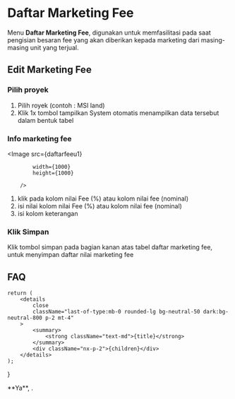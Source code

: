 


# Daftar Marketing Fee

Menu **Daftar Marketing Fee**, digunakan untuk memfasilitasi pada saat pengisian besaran fee yang akan diberikan kepada marketing
dari masing-masing unit yang terjual.

## Edit Marketing Fee

<Steps>

### Pilih proyek
1. Pilih royek (contoh : MSI land)
2. Klik 1x tombol tampilkan
System otomatis menampilkan data tersebut dalam bentuk tabel

### Info marketing fee

<Image
            src={daftarfeeu1}
            
            width={1000}
            height={1000}
                
        />

1. klik pada kolom nilai Fee (%) atau kolom nilai fee (nominal)
2. isi nilai kolom nilai Fee (%) atau kolom nilai fee (nominal)
3. isi kolom keterangan

### Klik **Simpan**
Klik tombol simpan pada bagian kanan atas tabel daftar marketing fee, untuk menyimpan daftar nilai marketing fee



</Steps>


## FAQ

    return (
        <details
            close
            className="last-of-type:mb-0 rounded-lg bg-neutral-50 dark:bg-neutral-800 p-2 mt-4"
        >
            <summary>
                <strong className="text-md">{title}</strong>
            </summary>
            <div className="nx-p-2">{children}</div>
        </details>
    );
}

<FAQBox title="Apakah Marketing Fee Bisa Berjenjang?">
  **Ya**, . 
  
</FAQBox>